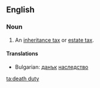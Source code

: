 ==English==

===Noun===
{{en-noun|sg=[[death]] [[duty]]|death duties}}

# An [[inheritance tax]] or [[estate tax]].

====Translations====
* Bulgarian: [[данък]] [[наследство]]

[[ta:death duty]]